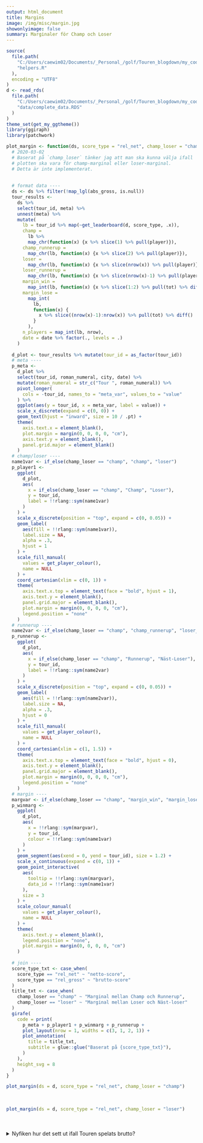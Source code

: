 ```yaml
---
output: html_document  
title: Margins   
image: /img/misc/margin.jpg  
showonlyimage: false  
summary: Marginaler för Champ och Loser
---
```

```r
source(
  file.path(
    "C:/Users/caewim02/Documents/_Personal_/golf/Touren_blogdown/my_code",
    "helpers.R"
  ),
  encoding = "UTF8"
)
d <- read_rds(
  file.path(
    "C:/Users/caewim02/Documents/_Personal_/golf/Touren_blogdown/my_code",
    "data/complete_data.RDS"
  )  
)
theme_set(get_my_ggtheme())
library(ggiraph)
library(patchwork)
```

```r
plot_margin <- function(ds, score_type = "rel_net", champ_loser = "champ") {
  # 2020-03-02
  # Baserat på `champ_loser` tänker jag att man ska kunna välja ifall 
  # plotten ska vara för champ-marginal eller loser-marginal.
  # Detta är inte implementerat.
  
  
  # format data ----
  ds <- ds %>% filter(!map_lgl(abs_gross, is.null))
  tour_results <- 
    ds %>% 
    select(tour_id, meta) %>% 
    unnest(meta) %>% 
    mutate(
      lb = tour_id %>% map(~get_leaderboard(d, score_type, .x)),
      champ =
        lb %>%
        map_chr(function(x) {x %>% slice(1) %>% pull(player)}),
      champ_runnerup =
        map_chr(lb, function(x) {x %>% slice(2) %>% pull(player)}),
      loser =
        map_chr(lb, function(x) {x %>% slice(nrow(x)) %>% pull(player)}),
      loser_runnerup =
        map_chr(lb, function(x) {x %>% slice(nrow(x)-1) %>% pull(player)}),
      margin_win =
        map_int(lb, function(x) {x %>% slice(1:2) %>% pull(tot) %>% diff()}),
      margin_lose =
        map_int(
          lb, 
          function(x) {
            x %>% slice((nrow(x)-1):nrow(x)) %>% pull(tot) %>% diff()
          }
        ),
      n_players = map_int(lb, nrow), 
      date = date %>% factor(., levels = .)
    )
  
  d_plot <- tour_results %>% mutate(tour_id = as_factor(tour_id))
  # meta ----
  p_meta <- 
    d_plot %>% 
    select(tour_id, roman_numeral, city, date) %>% 
    mutate(roman_numeral = str_c("Tour ", roman_numeral)) %>% 
    pivot_longer(
      cols = -tour_id, names_to = "meta_var", values_to = "value"
    ) %>% 
    ggplot(aes(y = tour_id, x = meta_var, label = value)) + 
    scale_x_discrete(expand = c(0, 0)) +
    geom_text(hjust = "inward", size = 10 / .pt) +
    theme(
      axis.text.x = element_blank(),
      plot.margin = margin(0, 0, 0, 0, "cm"),
      axis.text.y = element_blank(),
      panel.grid.major = element_blank()
    )
  # champ/loser ----
  name1var <- if_else(champ_loser == "champ", "champ", "loser")
  p_player1 <- 
    ggplot(
      d_plot, 
      aes(
        x = if_else(champ_loser == "champ", "Champ", "Loser"), 
        y = tour_id, 
        label = !!rlang::sym(name1var)
      )
    ) + 
    scale_x_discrete(position = "top", expand = c(0, 0.05)) +
    geom_label(
      aes(fill = !!rlang::sym(name1var)), 
      label.size = NA, 
      alpha = .3, 
      hjust = 1
    ) +
    scale_fill_manual(
      values = get_player_colour(), 
      name = NULL
    ) +      
    coord_cartesian(xlim = c(0, 1)) +
    theme(
      axis.text.x.top = element_text(face = "bold", hjust = 1), 
      axis.text.y = element_blank(),
      panel.grid.major = element_blank(), 
      plot.margin = margin(0, 0, 0, 0, "cm"), 
      legend.position = "none"
    ) 
  # runnerup ----
  name2var <- if_else(champ_loser == "champ", "champ_runnerup", "loser_runnerup")
  p_runnerup <- 
    ggplot(
      d_plot, 
      aes(
        x = if_else(champ_loser == "champ", "Runnerup", "Näst-Loser"), 
        y = tour_id, 
        label = !!rlang::sym(name2var)
      )
    ) + 
    scale_x_discrete(position = "top", expand = c(0, 0.05)) +
    geom_label(
      aes(fill = !!rlang::sym(name2var)), 
      label.size = NA, 
      alpha = .3, 
      hjust = 0
    ) +
    scale_fill_manual(
      values = get_player_colour(), 
      name = NULL
    ) +
    coord_cartesian(xlim = c(1, 1.5)) +
    theme(
      axis.text.x.top = element_text(face = "bold", hjust = 0), 
      axis.text.y = element_blank(),
      panel.grid.major = element_blank(), 
      plot.margin = margin(0, 0, 0, 0, "cm"), 
      legend.position = "none"
    )  
  # margin ----
  margvar <- if_else(champ_loser == "champ", "margin_win", "margin_lose")
  p_winmarg <- 
    ggplot(
      d_plot, 
      aes(
        x = !!rlang::sym(margvar), 
        y = tour_id, 
        colour = !!rlang::sym(name1var)
      )
    ) + 
    geom_segment(aes(xend = 0, yend = tour_id), size = 1.2) + 
    scale_x_continuous(expand = c(0, 1)) +
    geom_point_interactive(
      aes(
        tooltip = !!rlang::sym(margvar),
        data_id = !!rlang::sym(name1var)
      ), 
      size = 3
    ) + 
    scale_colour_manual(
      values = get_player_colour(), 
      name = NULL
    ) +   
    theme(
      axis.text.y = element_blank(), 
      legend.position = "none", 
      plot.margin = margin(0, 0, 0, 0, "cm")
    ) 
  
  # join ----
  score_type_txt <- case_when(
    score_type == "rel_net" ~ "netto-score",
    score_type == "rel_gross" ~ "brutto-score"
  )
  title_txt <- case_when(
    champ_loser == "champ" ~ "Marginal mellan Champ och Runnerup",
    champ_loser == "loser" ~ "Marginal mellan Loser och Näst-loser"
  )
  girafe(
    code = print(
      p_meta + p_player1 + p_winmarg + p_runnerup + 
      plot_layout(nrow = 1, widths = c(3, 1, 2, 1)) + 
      plot_annotation(
        title = title_txt, 
        subtitle = glue::glue("Baserat på {score_type_txt}"), 
      )
    ), 
    height_svg = 8
  )
}
```

```r
plot_margin(ds = d, score_type = "rel_net", champ_loser = "champ")
```
<br>
```r
plot_margin(ds = d, score_type = "rel_net", champ_loser = "loser")
```

<br><br>
<details>
<summary>Nyfiken hur det sett ut ifall Touren spelats brutto?</summary>
<p>
```r
plot_margin(ds = d, score_type = "rel_gross", champ_loser = "champ")
```

<br>
```r
plot_margin(ds = d, score_type = "rel_gross", champ_loser = "loser")
```

</p>
</details>
